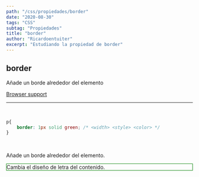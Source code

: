 ```yaml
---
path: "/css/propiedades/border"
date: "2020-08-30"
tags: "CSS"
subtag: "Propiedades"
title: "border"
author: "Ricardoentuiter"
excerpt: "Estudiando la propiedad de border"
---
```


## border
Añade un borde alrededor del elemento

[Browser support](https://caniuse.com/#search=border)

---
<br/>

```css
p{
    border: 1px solid green; /* <width> <style> <color> */
}
```
<br/>
<p>Añade un borde alrededor del elemento.</p>
<p style="border: 1px solid green">Cambia el diseño de letra del contenido.</p>

<br/>